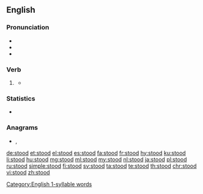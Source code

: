 ==English==

===Pronunciation===
* {{IPA|/stʊd/|lang=en}}
* {{audio|en-us-stood.ogg|Audio (US)|lang=en}}
* {{rhymes|ʊd|lang=en}}
 [[Category:English 1-syllable words]]

===Verb===
{{head|en|verb form}}

# {{en-past of|stand}}
#: {{ux|en|There was a bloke '''stood''' next to me wearing nothing but sandals.}}
#* {{quote-book|year=1918|author={{w|W. B. Maxwell}}|chapter=19
|title=[http://openlibrary.org/works/OL1097634W The Mirror and the Lamp]
|passage=At the far end of the houses the head gardener '''stood''' waiting for his mistress, and he gave her strips of bass to tie up her nosegay. This she did slowly and laboriously, with knuckly old fingers that shook.}}

===Statistics===
* {{rank|poor|present|water|260|stood|large|within|room}}

===Anagrams===
* {{l|en|todos}}, {{l|en|to-dos}}

[[de:stood]]
[[et:stood]]
[[el:stood]]
[[es:stood]]
[[fa:stood]]
[[fr:stood]]
[[hy:stood]]
[[ku:stood]]
[[li:stood]]
[[hu:stood]]
[[mg:stood]]
[[ml:stood]]
[[my:stood]]
[[nl:stood]]
[[ja:stood]]
[[pl:stood]]
[[ru:stood]]
[[simple:stood]]
[[fi:stood]]
[[sv:stood]]
[[ta:stood]]
[[te:stood]]
[[th:stood]]
[[chr:stood]]
[[vi:stood]]
[[zh:stood]]